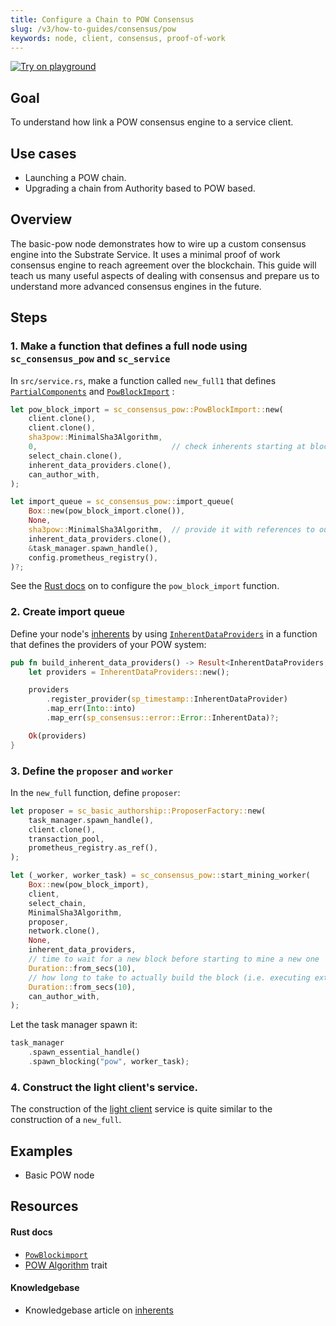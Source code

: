 ```yaml
---
title: Configure a Chain to POW Consensus
slug: /v3/how-to-guides/consensus/pow
keywords: node, client, consensus, proof-of-work
---
```


[![Try on playground](https://img.shields.io/badge/Playground-Node_Template-brightgreen?logo=Parity%20Substrate)][pow-playground]

## Goal

To understand how link a POW consensus engine to a service client.

## Use cases

- Launching a POW chain.
- Upgrading a chain from Authority based to POW based.

## Overview

The basic-pow node demonstrates how to wire up a custom consensus engine into the Substrate Service. It uses a minimal proof of work consensus engine to reach agreement over the blockchain. This guide will teach us many useful aspects of dealing with consensus and prepare us to understand more advanced consensus engines in the future.

## Steps

### 1. Make a function that defines a full node using `sc_consensus_pow` and `sc_service`

In `src/service.rs`, make a function called `new_full1` that defines [`PartialComponents`][partialcomponents-rustdocs] and
[`PowBlockImport`][powblockimport-rustdocs] :

```rust
let pow_block_import = sc_consensus_pow::PowBlockImport::new(
    client.clone(),
    client.clone(),
    sha3pow::MinimalSha3Algorithm,
    0,                              // check inherents starting at block 0
    select_chain.clone(),
    inherent_data_providers.clone(),
    can_author_with,
);

let import_queue = sc_consensus_pow::import_queue(
    Box::new(pow_block_import.clone()),
    None,
    sha3pow::MinimalSha3Algorithm,  // provide it with references to our client
    inherent_data_providers.clone(),
    &task_manager.spawn_handle(),
    config.prometheus_registry(),
)?;
```

See the [Rust docs][powblockimport-new-rustdocs] on to configure the `pow_block_import` function.

### 2. Create import queue 

Define your node's [inherents][inherents-kb] by using [`InherentDataProviders`][inherents-rustdocs] in a function that defines the providers of your POW system:

```rust
pub fn build_inherent_data_providers() -> Result<InherentDataProviders, ServiceError> {
    let providers = InherentDataProviders::new();

    providers
        .register_provider(sp_timestamp::InherentDataProvider)
        .map_err(Into::into)
        .map_err(sp_consensus::error::Error::InherentData)?;

    Ok(providers)
}
```

### 3. Define the `proposer` and `worker`

In the `new_full` function, define `proposer`:

```rust
let proposer = sc_basic_authorship::ProposerFactory::new(
    task_manager.spawn_handle(),
    client.clone(),
    transaction_pool,
    prometheus_registry.as_ref(),
);

let (_worker, worker_task) = sc_consensus_pow::start_mining_worker(
    Box::new(pow_block_import),
    client,
    select_chain,
    MinimalSha3Algorithm,
    proposer,
    network.clone(),
    None,
    inherent_data_providers,
    // time to wait for a new block before starting to mine a new one
    Duration::from_secs(10),
    // how long to take to actually build the block (i.e. executing extrinsics)
    Duration::from_secs(10),
    can_author_with,
);
```

Let the task manager spawn it:

```rust
task_manager
    .spawn_essential_handle()
    .spawn_blocking("pow", worker_task);
```

### 4. Construct the light client's service.

The construction of the [light client][lightclient-parity] service is quite similar to the construction of a `new_full`.

## Examples

- Basic POW node 

## Resources
#### Rust docs
- [`PowBlockimport`][powblockimport-rustdocs]
- [POW Algorithm][pow-rustdocs] trait
#### Knowledgebase 
- Knowledgebase article on [inherents][inherents-kb]


[pow-playground]: https://playground.substrate.dev/?deploy=node-template
[partialcomponents-rustdocs]: https://crates.parity.io/sc_service/struct.PartialComponents.html
[powblockimport-rustdocs]: https://substrate.dev/rustdocs/v3.0.0/sc_consensus_pow/struct.PowBlockImport.html
[powblockimport-new-rustdocs]: https://crates.parity.io/sc_consensus_pow/struct.PowBlockImport.html#method.new_full
[inherents-kb]: https://substrate.dev/docs/en/knowledgebase/learn-substrate/extrinsics#inherents
[inherents-rustdocs]: https://crates.parity.io/sp_inherents/struct.InherentDataProviders.html
[lightclient-parity]: https://www.parity.io/what-is-a-light-client/
[pow-rustdocs]: https://crates.parity.io/sc_consensus_pow/trait.PowAlgorithm.html 